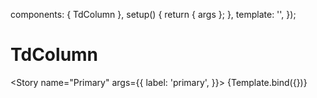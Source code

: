 <!-- TdColumn.stories.mdx-->




<Meta title="Organisms/TdColumn" component={TdColumn} />

  components: { TdColumn },
  setup() {
    return { args };
  },
  template: '<TdColumn v-bind="args" />',
});

# TdColumn

<Story name="Primary"
  args={{
    label: 'primary',
  }}>
  {Template.bind({})}
</Story>